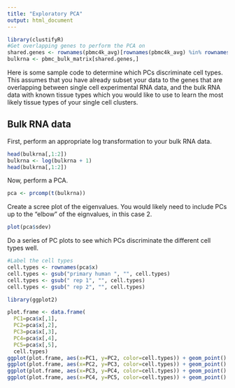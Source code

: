 ```yaml
---
title: "Exploratory PCA"
output: html_document
---
```


```r
library(clustifyR)
#Get overlapping genes to perform the PCA on
shared.genes <- rownames(pbmc4k_avg)[rownames(pbmc4k_avg) %in% rownames(pbmc_bulk_matrix)]
bulkrna <- pbmc_bulk_matrix[shared.genes,]
```

Here is some sample code to determine which PCs discriminate cell types.
This assumes that you have already subset your data to the genes that are overlapping between single cell experimental RNA data, and the bulk RNA data with known tissue types which you would like to use to learn the most likely tissue types of your single cell clusters.

## Bulk RNA data

First, perform an appropriate log transformation to your bulk RNA data. 

```r
head(bulkrna[,1:2])
bulkrna <- log(bulkrna + 1)
head(bulkrna[,1:2])
```

Now, perform a PCA.

```r
pca <- prcomp(t(bulkrna))
```

Create a scree plot of the eigenvalues. You would likely need to include PCs up to the "elbow" of the eignvalues, in this case 2.

```r
plot(pca$sdev)
```

Do a series of PC plots to see which PCs discriminate the different cell types well.

```r
#Label the cell types
cell.types <- rownames(pca$x)
cell.types <- gsub("primary human ", "", cell.types)
cell.types <- gsub(" rep 1", "", cell.types)
cell.types <- gsub(" rep 2", "", cell.types)

library(ggplot2)

plot.frame <- data.frame(
  PC1=pca$x[,1],
  PC2=pca$x[,2],
  PC3=pca$x[,3],
  PC4=pca$x[,4],
  PC5=pca$x[,5],
  cell.types) 
ggplot(plot.frame, aes(x=PC1, y=PC2, color=cell.types)) + geom_point() 
ggplot(plot.frame, aes(x=PC2, y=PC3, color=cell.types)) + geom_point() 
ggplot(plot.frame, aes(x=PC3, y=PC4, color=cell.types)) + geom_point() 
ggplot(plot.frame, aes(x=PC4, y=PC5, color=cell.types)) + geom_point() 
```

